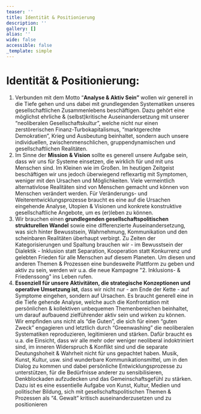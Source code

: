 ```yaml
---
teaser: ''
title: Identität & Positionierung
description: ''
gallery: []
alias: ''
wide: false
accessible: false
_template: simple
---
```


# Identität & Positionierung:

1. Verbunden mit dem Motto “**Analyse & Aktiv Sein”** wollen wir generell in die Tiefe gehen und uns dabei mit grundlegenden Systematiken unseres gesellschaftlichen Zusammenlebens beschäftigen. Dazu gehört eine möglichst ehrliche & (selbst)kritische Auseinandersetzung mit unserer “neoliberalen Gesellschaftskultur”, welche nicht nur einen zerstörerischen Finanz-Turbokapitalismus, “marktgerechte Demokratien”, Krieg und Ausbeutung beinhaltet, sondern auch unsere individuellen, zwischenmenschlichen, gruppendynamischen und gesellschaftlichen Realitäten.
2. Im Sinne der **Mission & Vision** sollte es generell unsere Aufgabe sein, dass wir uns für Systeme einsetzen, die wirklich für und mit uns Menschen sind. Im Kleinen wie im Großen. Im heutigen Zeitgeist beschäftigen wir uns jedoch überwiegend reflexartig mit Symptomen, weniger mit den Ursachen und Möglichkeiten. Viele vermeintlich alternativlose Realitäten sind von Menschen gemacht und können von Menschen verändert werden. Für Veränderungs- und Weiterentwicklungsprozesse braucht es eine auf die Ursachen eingehende Analyse, Utopien & Visionen und konkrete konstruktive gesellschaftliche Angebote, um es (er)leben zu können.
3. Wir brauchen einen **grundlegenden gesellschaftspolitischen strukturellen Wandel** sowie eine differenzierte Auseinandersetzung, was sich hinter Bewusstsein, Wahrnehmung, Kommunikation und den scheinbaren Realitäten überhaupt verbirgt. Zu Zeiten der Kategorisierungen und Spaltung brauchen wir - im Bewusstsein der Dialektik - Inklusion statt Separation, Kooperation statt Konkurrenz und gelebten Frieden für alle Menschen auf diesem Planeten. Um diesen und anderen Themen & Prozessen eine bundesweite Plattform zu geben und aktiv zu sein, werden wir u.a. die neue Kampagne "2. Inklusions- & Friedenssong" ins Leben rufen.
4. **Essenziell für unsere Aktivitäten, die strategische Konzeptionen und operative Umsetzung ist**, dass wir nicht nur - am Ende der Kette - auf Symptome eingehen, sondern auf Ursachen. Es braucht generell eine in die Tiefe gehende Analyse, welche auch die Konfrontation mit persönlichen & kollektiven unbequemen Themenbereichen beinhaltet, um darauf aufbauend zielführender aktiv sein und wirken zu können. Wir empfinden uns nicht als “die Guten”, die sich für einen “guten Zweck” engagieren und letztlich durch “Greenwashing” die neoliberalen Systematiken reproduzieren, legitimieren und stärken. Dafür braucht es u.a. die Einsicht, dass wir alle mehr oder weniger neoliberal indoktriniert sind, im inneren Widerspruch & Konflikt sind und die separate Deutungshoheit & Wahrheit nicht für uns gepachtet haben. Musik, Kunst, Kultur, usw. sind wunderbare Kommunikationsmittel, um in den Dialog zu kommen und dabei persönliche Entwicklungsprozesse zu unterstützen, für die Bedürfnisse anderer zu sensibilisieren, Denkblockaden aufzudecken und das Gemeinschaftsgefühl zu stärken. Dazu ist es eine essentielle Aufgabe von Kunst, Kultur, Medien und politischer Bildung, sich mit gesellschaftspolitischen Themen & Prozessen als “4. Gewalt” kritisch auseinanderzusetzen und zu positionieren
